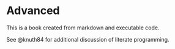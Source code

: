 # Advanced {.unnumbered}

This is a book created from markdown and executable code.

See @knuth84 for additional discussion of literate programming.
